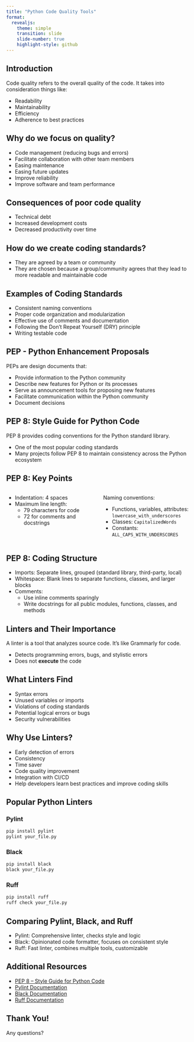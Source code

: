 ```yaml
---
title: "Python Code Quality Tools"
format: 
  revealjs:
    theme: simple
    transition: slide
    slide-number: true
    highlight-style: github
---
```


## Introduction

Code quality refers to the overall quality of the code. It takes into consideration things like:

- Readability
- Maintainability
- Efficiency
- Adherence to best practices

## Why do we focus on quality?

::: {.incremental}
- Code management (reducing bugs and errors)
- Facilitate collaboration with other team members
- Easing maintenance 
- Easing future updates 
- Improve reliability
- Improve software and team performance
:::

## Consequences of poor code quality

::: {.incremental}
- Technical debt
- Increased development costs
- Decreased productivity over time
:::

## How do we create coding standards?

- They are agreed by a team or community
- They are chosen because a group/community agrees that they lead to more readable and maintainable code

## Examples of Coding Standards

::: {.incremental}
- Consistent naming conventions
- Proper code organization and modularization
- Effective use of comments and documentation
- Following the Don't Repeat Yourself (DRY) principle 
- Writing testable code
:::

## PEP - Python Enhancement Proposals

PEPs are design documents that:

- Provide information to the Python community
- Describe new features for Python or its processes
- Serve as announcement tools for proposing new features
- Facilitate communication within the Python community
- Document decisions

## PEP 8: Style Guide for Python Code

PEP 8 provides coding conventions for the Python standard library.

- One of the most popular coding standards
- Many projects follow PEP 8 to maintain consistency across the Python ecosystem

## PEP 8: Key Points

::: {.columns}
::: {.column width="50%"}
- Indentation: 4 spaces
- Maximum line length: 
  - 79 characters for code
  - 72 for comments and docstrings
:::
::: {.column width="50%"}
Naming conventions:

- Functions, variables, attributes: `lowercase_with_underscores`
- Classes: `CapitalizedWords`
- Constants: `ALL_CAPS_WITH_UNDERSCORES`
:::
:::

## PEP 8: Coding Structure

- Imports: Separate lines, grouped (standard library, third-party, local)
- Whitespace: Blank lines to separate functions, classes, and larger blocks
- Comments: 
  - Use inline comments sparingly
  - Write docstrings for all public modules, functions, classes, and methods

## Linters and Their Importance 

A linter is a tool that analyzes source code. It's like Grammarly for code.

- Detects programming errors, bugs, and stylistic errors
- Does not **execute** the code

## What Linters Find

::: {.incremental}
- Syntax errors
- Unused variables or imports
- Violations of coding standards
- Potential logical errors or bugs
- Security vulnerabilities
:::

## Why Use Linters?

::: {.incremental}
- Early detection of errors
- Consistency 
- Time saver
- Code quality improvement
- Integration with CI/CD
- Help developers learn best practices and improve coding skills
:::

## Popular Python Linters

### Pylint

```bash
pip install pylint
pylint your_file.py
```

### Black

```bash
pip install black
black your_file.py
```

### Ruff

```bash
pip install ruff
ruff check your_file.py
```

## Comparing Pylint, Black, and Ruff

::: {.incremental}
- Pylint: Comprehensive linter, checks style and logic
- Black: Opinionated code formatter, focuses on consistent style
- Ruff: Fast linter, combines multiple tools, customizable
:::

## Additional Resources

- [PEP 8 -- Style Guide for Python Code](https://peps.python.org/pep-0008/)
- [Pylint Documentation](https://pypi.org/project/pylint/)
- [Black Documentation](https://github.com/psf/black)
- [Ruff Documentation](https://docs.astral.sh/ruff/)

## Thank You!

Any questions?
